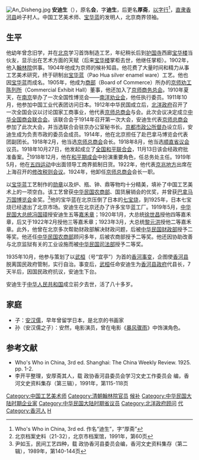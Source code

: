 [[File:An_Disheng.jpg|thumb]]
'''安迪生'''（{{bd|1868年||1940年代|？|}}），原名'''会'''，字'''迪生'''，后更名'''厚斋'''，[[以字行|以字行]]<ref>Who's Who in China, 3rd ed. 作名“迪生”，字“厚斋”</ref>，[[直隶省|直隶]][[香河县|香河县]]岭子村人。中国工艺美术师、[[宝华蓝|宝华蓝]]的发明人，北京商界领袖。

==生平==
他幼年曾念旧学，并在[[北京|北京]]学习首饰制造工艺，年纪稍长后到[[护国寺_(北京)|护国寺]]西廊[[宝华楼|宝华楼]]当伙友，显示出在艺术方面的天赋（后来[[宝华楼|宝华楼]]掌柜去世，他继任掌柜）。1902年，他入[[翰林院|翰林院]]供事。1904年他成为京师的候补知县。他花费了大量时间和精力从事工艺美术研究，终于研制出[[宝华蓝|宝华蓝]]（Pao Hua silver enamel ware）工艺。他也因[[宝华蓝|宝华蓝]]而成名。1905年，他成为[[商部|商部]]（Board of Commerce）所办的[[京师劝工陈列所|京师劝工陈列所]]（Commercial Exhibit Hall）董事，他还加入了[[京师商务总会|京师商务总会]]。1910年夏天，在[[南京|南京]]举办了一次全国性博览会——[[南洋劝业会|南洋劝业会]]，他任执行委员。1911年10月，他参加中国工业代表团访问日本。1912年中华民国成立后，[[北洋政府|北洋政府]]召开了一次全国会议以讨论国家工商事业，他代表[[京师总商会|京师总商会]]与会。此次会议决定成立[[中华全国商会联合会|中华全国商会联合会]]。该联合会于1914年召开第一次大会，安迪生代表[[京师总商会|京师总商会]]参加了此次大会，并当选联合会驻京办公室秘书长。[[京都市政公所督办|京都市政公所督办]]设立后，安迪生成为负责市政的委员会成员。1914年，他在北京担任了赴巴拿马博览会代表团副团长。1918年2月，他当选[[京师总商会|京师总商会]]会长。1918年8月，他当选[[顺直省议会|顺直省议会]]议员。1918年10月27日，他发起成立了[[全国和平联合会|全国和平联合会]]，11月13日该会经政府批准备案。<ref>北京档案史料（21-32），北京市档案馆，1991年，第60页</ref>1918年12月，他在[[和平期成会|和平期成会]]中扮演重要角色，任总务处主任。1919年5月，他在[[五四运动|五四运动]]中出面领导工商界抵制日货。1922年，他代表[[京兆地方|京兆地方]]出席在上海召开的[[修改税则会议|修改税则会议]]。1924年，他卸任[[京师总商会|京师总商会]]会长一职。

以[[宝华蓝|宝华蓝]]工艺制作的[[勋章|勋章]]以及炉、瓶、钟、鼎等物均十分精美，填补了中国工艺美术上的一项空白。该工艺曾获[[中华民国农商部|中华民国农商部]]、国货展销会的优奖，并曾获[[巴拿马万国博览会|巴拿马万国博览会]]金奖。<ref>尹如玉，民间工艺四种，载 政协香河县委员会编，香河文史资料集存（第二辑），1989年，第140-144页</ref>他的宝华蓝在北京压倒了日本的[[景泰蓝|七宝烧]]，到1925年，日本七宝烧已经退出了北京市场。安迪生在北京还办了许多宝华蓝工厂。1919年5月，[[中华民国大总统|中华民国大总统]][[冯国璋|冯国璋]]授安迪生五等[[嘉禾章|嘉禾章]]；1920年1月，大总统[[徐世昌|徐世昌]]授他四等嘉禾章，后又于1922年2月授他三等嘉禾章；1923年3月，大总统[[黎元洪|黎元洪]]授他二等嘉禾章。此外，他曾在北京多次帮助财政部解决财政问题，后被[[中华民国财政部|中华民国财政部]]授予二等奖。他还任[[中华民国农商部|中华民国农商部]]顾问多年，后被农商部授予二等奖。他还因协助改善与北京监狱有关的工业设施而被[[中华民国司法部|中华民国司法部]]授予二等奖。

1935年10月，他参与策划了以[[武桓|武桓]]（号“宜亭”）为首的[[香河事变|香河事变]]，企图使[[香河县|香河县]]脱离国民政府管制，实行自治。事变后，[[武桓|武桓]]任命安迪生为[[香河县政府|香河县政府]]代县长，7天半后，因国民政府抗议，安迪生下台。

安迪生于[[中华人民共和国|中华人民共和国]]成立前夕去世，活了八十多岁。

==家庭==
*子：[[安汉儒|安汉儒]]，早年曾留学日本，是北京的{{fact|知名}}书画家
*孙（安汉儒之子）：安然，电影演员，曾在电影《[[暴风骤雨|暴风骤雨]]》中饰演角色。

==参考文献==
{{commonscat|An Disheng}}
{{reflist}}
*Who's Who in China, 3rd ed. Shanghai: The China Weekly Review. 1925. pp. 1-2.
*李开平整理，安厚斋其人，载 政协香河县委员会学习文史工作委员会 编，香河文史资料集存（第三辑），1991年，第115-118页

{{DEFAULTSORT:An安}}
[[Category:中国工艺美术师|Category:中国工艺美术师]]
[[Category:清朝翰林院官员|Category:清朝翰林院官员]]
[[Category:清朝知縣|候补]]
[[Category:中华民国大陆时期企业家|Category:中华民国大陆时期企业家]]
[[Category:中华民国大陆时期省议员|Category:中华民国大陆时期省议员]]
[[Category:北洋政府顾问|Category:北洋政府顾问]]
[[Category:中華民國河北省縣長|代]]
[[Category:香河人|Category:香河人]]
[[Category:安姓|H]]